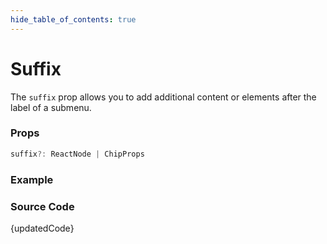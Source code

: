 ```yaml
---
hide_table_of_contents: true
---
```



# Suffix


The `suffix` prop allows you to add additional content or elements after the label of a submenu.

### Props

```ts noCopy
suffix?: ReactNode | ChipProps
```

### Example

<BrowserWindow url='/horizontal-menu/submenu/suffix'>
  <Provider>
    <Suffix />
  </Provider>
</BrowserWindow>

### Source Code

<TsToJsCodeSnippet>{updatedCode}</TsToJsCodeSnippet>
